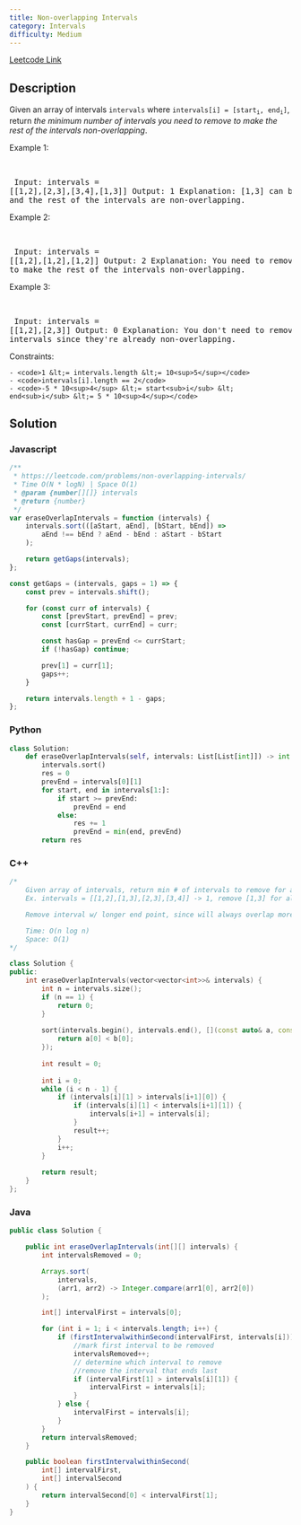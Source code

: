 ```yaml
---
title: Non-overlapping Intervals
category: Intervals
difficulty: Medium
---
```


<Callout>

[Leetcode Link](https://leetcode.com/problems/non-overlapping-intervals)

</Callout>

## Description
Given an array of intervals <code>intervals</code> where <code>intervals[i] = [start<sub>i</sub>, end<sub>i</sub>]</code>, return *the minimum number of intervals you need to remove to make the rest of the intervals non-overlapping*.

 
Example 1:

<br /><pre className="overflow-x-auto">
Input: intervals = [[1,2],[2,3],[3,4],[1,3]]
Output: 1
Explanation: [1,3] can be removed and the rest of the intervals are non-overlapping.
</pre>

Example 2:

<br /><pre className="overflow-x-auto">
Input: intervals = [[1,2],[1,2],[1,2]]
Output: 2
Explanation: You need to remove two [1,2] to make the rest of the intervals non-overlapping.
</pre>

Example 3:

<br /><pre className="overflow-x-auto">
Input: intervals = [[1,2],[2,3]]
Output: 0
Explanation: You don&#39;t need to remove any of the intervals since they&#39;re already non-overlapping.
</pre>

 
Constraints:


	- <code>1 &lt;= intervals.length &lt;= 10<sup>5</sup></code>
	- <code>intervals[i].length == 2</code>
	- <code>-5 * 10<sup>4</sup> &lt;= start<sub>i</sub> &lt; end<sub>i</sub> &lt;= 5 * 10<sup>4</sup></code>



## Solution

### Javascript
```javascript
/**
 * https://leetcode.com/problems/non-overlapping-intervals/
 * Time O(N * logN) | Space O(1)
 * @param {number[][]} intervals
 * @return {number}
 */
var eraseOverlapIntervals = function (intervals) {
    intervals.sort(([aStart, aEnd], [bStart, bEnd]) =>
        aEnd !== bEnd ? aEnd - bEnd : aStart - bStart
    );

    return getGaps(intervals);
};

const getGaps = (intervals, gaps = 1) => {
    const prev = intervals.shift();

    for (const curr of intervals) {
        const [prevStart, prevEnd] = prev;
        const [currStart, currEnd] = curr;

        const hasGap = prevEnd <= currStart;
        if (!hasGap) continue;

        prev[1] = curr[1];
        gaps++;
    }

    return intervals.length + 1 - gaps;
};

```
### Python
```python
class Solution:
    def eraseOverlapIntervals(self, intervals: List[List[int]]) -> int:
        intervals.sort()
        res = 0
        prevEnd = intervals[0][1]
        for start, end in intervals[1:]:
            if start >= prevEnd:
                prevEnd = end
            else:
                res += 1
                prevEnd = min(end, prevEnd)
        return res

```
### C++
```cpp
/*
    Given array of intervals, return min # of intervals to remove for all non-overlapping
    Ex. intervals = [[1,2],[1,3],[2,3],[3,4]] -> 1, remove [1,3] for all non-overlapping

    Remove interval w/ longer end point, since will always overlap more or = vs shorter one

    Time: O(n log n)
    Space: O(1)
*/

class Solution {
public:
    int eraseOverlapIntervals(vector<vector<int>>& intervals) {
        int n = intervals.size();
        if (n == 1) {
            return 0;
        }
        
        sort(intervals.begin(), intervals.end(), [](const auto& a, const auto& b) {
            return a[0] < b[0];
        });
        
        int result = 0;
        
        int i = 0;
        while (i < n - 1) {
            if (intervals[i][1] > intervals[i+1][0]) {
                if (intervals[i][1] < intervals[i+1][1]) {
                    intervals[i+1] = intervals[i];
                }
                result++;
            }
            i++;
        }
        
        return result;
    }
};

```
### Java
```java
public class Solution {

    public int eraseOverlapIntervals(int[][] intervals) {
        int intervalsRemoved = 0;

        Arrays.sort(
            intervals,
            (arr1, arr2) -> Integer.compare(arr1[0], arr2[0])
        );

        int[] intervalFirst = intervals[0];

        for (int i = 1; i < intervals.length; i++) {
            if (firstIntervalwithinSecond(intervalFirst, intervals[i])) {
                //mark first interval to be removed
                intervalsRemoved++;
                // determine which interval to remove
                //remove the interval that ends last
                if (intervalFirst[1] > intervals[i][1]) {
                    intervalFirst = intervals[i];
                }
            } else {
                intervalFirst = intervals[i];
            }
        }
        return intervalsRemoved;
    }

    public boolean firstIntervalwithinSecond(
        int[] intervalFirst,
        int[] intervalSecond
    ) {
        return intervalSecond[0] < intervalFirst[1];
    }
}

```


